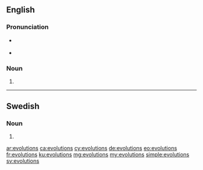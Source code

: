 ==English==

===Pronunciation===
* {{a|UK}} {{IPA|/ˌiːvəˈluːʃənz/}}
* {{a|US}} {{IPA|/ˌɛvəˈluʃənz/}}

===Noun===
{{head|en|plural}}

# {{plural of|evolution|lang=en|nocat=1}}

----

==Swedish==

===Noun===
{{head|sv|noun form}}

# {{sv-noun-form-indef-gen|evolution}}

[[ar:evolutions]]
[[ca:evolutions]]
[[cy:evolutions]]
[[de:evolutions]]
[[eo:evolutions]]
[[fr:evolutions]]
[[ku:evolutions]]
[[mg:evolutions]]
[[my:evolutions]]
[[simple:evolutions]]
[[sv:evolutions]]